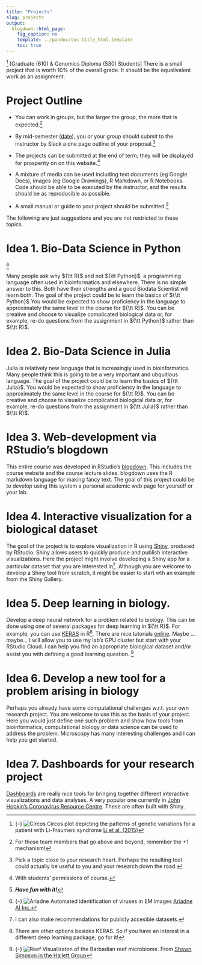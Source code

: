 ```yaml
---
title: "Projects"
slug: projects
output: 
  blogdown::html_page: 
    fig_caption: no
    template: ../pandoc/toc-title_html.template
    toc: true
---
```

[^circos]
<span class="newthought">[Graduate (610) & Genomics Diploma (530) Students]</span> 
There is a small project that is worth $10\%$ of the overall grade. It 
should be the equalivalent work as an assignment.


# Project Outline

- You can work in groups, but the larger the group, the more that is expected.^[For those team members that go above and beyond, remember the $+1$ mechanism!]

- By mid-semester ([date](/syllabus/)), you or your group should submit to the instructor by Slack a one page outline of your proposal.^[Pick a topic close to your research heart. Perhaps the resulting tool could actually be useful to you and your research down the road.]

- The projects can be submitted at the end of term; they will be displayed for prosperity on on this website.^[With students' permissions of course.]

- A mixture of media can be used including text documents (eg Google Docs), images (eg Google Drawings), R Markdown, or R Notebooks. Code should be able to be executed by the instructor, and the results should be as reproducible as possible. 

- A small manual or guide to your project should be submitted.^[***Have fun with it!***]

The following are just suggestions and you are not restricted to these topics. 

# Idea 1. Bio-Data Science in Python

[^automicro]

Many people ask why ${\tt R}$ and not ${\tt Python}$, a programming language often used in bioinformatics and elsewhere. There is no simple answer to this. Both have their strengths and a good Biodata Scientist will learn both. The goal of the project could be to learn the basics of ${\tt Python}$ You would be expected to show proficiency in the language to approximately the same level in the course for ${\tt R}$. You can be creative and choose to visualize complicated biological data or, for example, re-do questions from the assignment in ${\tt Python}$ rather than ${\tt R}$. 

# Idea 2. Bio-Data Science in Julia

Julia is relatively new language that is increasingly used in bioinformatics. Many people think this is going to be a very important and ubquitious language. The goal of the project could be to learn the basics of ${\tt Julia}$. You would be expected to show proficiency in the language to approximately the same level in the course for ${\tt R}$. You can be creative and choose to visualize complicated biological data or, for example, re-do questions from the assignment in ${\tt Julia}$ rather than ${\tt R}$. 

# Idea 3. Web-development via RStudio's blogdown


This entire course was developed in RStudio's [blogdown](https://rstudio.com/resources/rstudioconf-2018/create-and-maintain-websites-with-r-markdown-and-blogdown/). This includes  the course website and the course lecture slides. blogdown uses the R markdown language for making fancy text. The goal of this project could be to develop using this system a personal academic web page for yourself or your lab. 

# Idea 4. Interactive visualization for a biological dataset

The goal of the project is to explore visualization in R using  [Shiny](https://shiny.rstudio.com/), produced by RStudio. Shiny allows users to quickly produce and publish interactive visualizations. Here the project might involve developing a Shiny app for a particular dataset that you are interested in^[I can also make recommendations for publicly accesible datasets.]. Although you are welcome to develop a Shiny tool from scratch, it might be easier to start wth an example  from the Shiny Gallery. 

# Idea 5. Deep learning in biology.

Develop a deep neural network for a problem related to biology. This can be done using one of several packages for deep learning in ${\tt R}$. For example, you can use [KERAS](https://keras.rstudio.com/) in R^[There are other options besides KERAS. So if you have an interest in a different deep learning package, go for it!]. There are nice tutorials [online](https://keras.rstudio.com/articles/getting_started.html).  Maybe ... maybe... I will allow you to use my lab's GPU cluster but start with  your RStudio Cloud. I can help you find an appropriate biological dataset and/or assist you with defining a good learning question.
[^reef]

# Idea 6. Develop a new tool for a problem arising in biology


Perhaps you already have some computational challenges w.r.t. your own research project. You are welcome to use this as the basis of your project. Here you would just define one such problem and show how tools from bioinformatics, computational biology or data science can be used to address the problem. Microscopy has many interesting challenges and I can help you get started.


# Idea 7.  Dashboards for your research project

[Dashboards](https://shiny.rstudio.com/articles/dashboards.html) are really nice tools for bringing together different interactive visualizations and data analyses. A very popular one currently in [John Hopkin's Coronavirus Resource Centre](https://coronavirus.jhu.edu/map.html).  These are often built with Shiny.


[^circos]: {-}
  ![Circos](/images/circos.png) Circos plot depicting the patterns of genetic variations for a patient with Li-Fraumeni syndrome  [Li et al. (2015)](https://www.spandidos-publications.com/10.3892/or.2015.4501)

[^reef]: {-}
  ![Reef](/images/reef.png) Visualizaton of the Barbadian reef microbiome. From [Shawn Simpson in the Hallett Group](https://www.mikehallett.science/research/)

[^automicro]: {-}
  ![Ariadne](/images/ariadne.ai.jpg) Automated identification of viruses in EM images  [Ariadne AI Inc.](https://twitter.com/AdrianAWanner/status/1243838697096740864)

